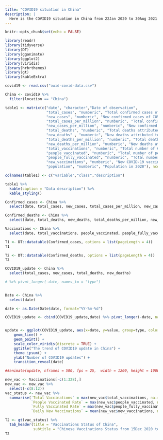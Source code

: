 ```yaml
---
title: "COVID19 situation in China"
description: |
  Here is the COVID19 situation in China from 22Jan 2020 to 30Aug 2021.
---
```


```r
knitr::opts_chunk$set(echo = FALSE)
```

```r
library(readr)
library(tidyverse)
library(DT)
library(gganimate)
library(ggplot2)
library(viridis)
library(hrbrthemes)
library(gt)
library(kableExtra)
```

```r
covid19 <- read.csv("owid-covid-data.csv") 

China <- covid19 %>% 
  filter(location == "China")
```


```r
table1 <- matrix(c("date", "character","Date of observation", 
                   "total_cases", "numberic", "Total confirmed cases of COVID-19",
                   "new_cases", "numberic", "New confirmed cases of COVID-19", 
                   "total_cases_per_million", "numberic", "Total confirmed cases of COVID-19 per 1,000,000 people",
                   "new_cases_per_million", "numberic", "New confirmed cases of COVID-19 per 1,000,000 people", 
                   "total_deaths", "numberic", "Total deaths attributed to COVID-19",
                   "new_deaths" , "numberic", "New deaths attributed to COVID-19",
                   "total_deaths_per_million", "numberic", "Total deaths attributed to COVID-19 per 1,000,000 people",
                   "new_deaths_per_million", "numberic", "New deaths attributed to COVID-19 per 1,000,000 people",
                   "total_vaccinations", "numberic", "Total number of COVID-19 vaccination doses administered",
                   "people_vaccinated", "numberic", "Total number of people who received at least one vaccine dose", 
                   "people_fully_vaccinated", "numberic", "Total number of people who received all doses prescribed by the vaccination protocol", 
                   "new_vaccinations", "numberic", "New COVID-19 vaccination doses administered (only calculated for consecutive days)",
                   "population", "numberic", "Population in 2020"), ncol=3, byrow=TRUE)

colnames(table1) <- c("variable","class","description")

table1 %>%
  kable(caption = "Data description") %>%
  kable_styling()
```

```r
Confirmed_cases <- China %>% 
  select(date, total_cases, new_cases, total_cases_per_million, new_cases_per_million)

Confirmed_deaths <- China %>% 
  select(date, total_deaths, new_deaths, total_deaths_per_million, new_deaths_per_million)

Vaccinations <- China %>% 
  select(date, total_vaccinations, people_vaccinated, people_fully_vaccinated, total_boosters, new_vaccinations, new_vaccinations_smoothed, total_vaccinations_per_hundred, people_vaccinated_per_hundred, people_fully_vaccinated_per_hundred, total_boosters_per_hundred, new_vaccinations_smoothed_per_million, population)
```

```r
T1 <- DT::datatable(Confirmed_cases, options = list(pageLength = 4))
T1
```

```r
T2 <- DT::datatable(Confirmed_deaths, options = list(pageLength = 4))
T2
```


```r
COVID19_update <- China %>% 
  select(total_cases, new_cases, total_deaths, new_deaths)

# %>% pivot_longer(-date, names_to = "type") 
  

Date <- China %>% 
  select(date)

date <- as.Date(Date$date, format="%Y-%m-%d")

COVID19_update <- cbind(COVID19_update,date) %>% pivot_longer(-date, names_to = "type") 


update <- ggplot(COVID19_update, aes(x=date, y=value, group=type, color=type)) +
    geom_line() +
    geom_point() +
    scale_color_viridis(discrete = TRUE) +
    ggtitle("The trend of COVID19 update in China") +
    theme_ipsum() +
    ylab("Number of COVID19 updates") +
    transition_reveal(date)

##animate(update, nframes = 500, fps = 25,  width = 1200, height = 1000, renderer = gifski_renderer("updates.gif"))
```

```r
new_vac <- Vaccinations[-c(1:328),]
new_vac <- new_vac %>% 
  select(-c(8:12))
vac_status <- new_vac %>% 
  summarise(`Total Vaccinations` = max(new_vac$total_vaccinations, na.rm = T),
            `People Vaccinated Rate` = max(new_vac$people_vaccinated, na.rm = T) / mean(new_vac$population, na.rm = T),
            `Fully Vaccinated Rate` = max(new_vac$people_fully_vaccinated, na.rm = T) / mean(new_vac$population, na.rm = T),
            `Daily New Vaccinations` = mean(new_vac$new_vaccinations, na.rm = T)) 

T2 <- gt(vac_status) %>% 
  tab_header(title = "Vaccinations Status of China",
             subtitle = "Chinese Vaccinations Status from 15Dec 2020 to 30Aug 2021")
T2
```













